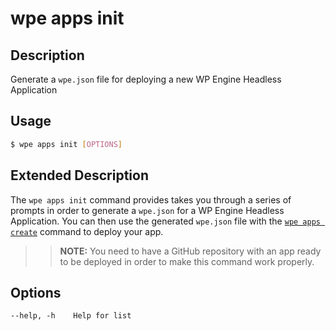 # wpe apps init

## Description

Generate a `wpe.json` file for deploying a new WP Engine Headless Application

## Usage

```bash
$ wpe apps init [OPTIONS]
```

## Extended Description

The `wpe apps init` command provides takes you through a series of prompts in order to generate a `wpe.json` for a WP Engine Headless Application. You can then use the generated `wpe.json` file with the [`wpe apps create`](./create) command to deploy your app.

> > **NOTE:** You need to have a GitHub repository with an app ready to be deployed in order to make this command work properly.

## Options

```
--help, -h    Help for list
```

